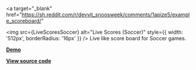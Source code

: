 
<a
  target="_blank"
  href="https://sh.reddit.com/r/devvit_snoosweek/comments/1apize5/example_scoreboard/"
>
  <img
    src={LiveScoresSoccer}
    alt="Live Scores (Soccer)"
    style={{ width: '512px', borderRadius: '16px' }}
  />
</a>
Live like score board for Soccer games.

**[Demo](https://sh.reddit.com/r/devvit_snoosweek/comments/1apize5/example_scoreboard/)**

**[View source code](https://github.com/reddit/devvit/tree/main/live-scores)**
